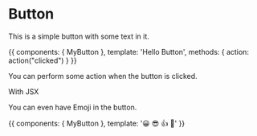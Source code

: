 


<Meta title="MDX|Button" component={MyButton} />

# Button

<ArgsTable of={MyButton} />

This is a simple button with some text in it.

<Canvas>
  <Story name="With Text">
    {{
        components: { MyButton },
        template: '<my-button @click="action">Hello Button</my-button>',
        methods: { action: action("clicked") }
    }}
  </Story>
</Canvas>

You can perform some action when the button is clicked.

<Canvas>
  <RMyButton onClick={linkTo('Button', 'With Some Emoji')}>With JSX</RMyButton>
</Canvas>

You can even have Emoji in the button.

<Canvas>
  <Story name="With Some Emoji">
    {{
        components: { MyButton },
        template: '<my-button>😀 😎 👍 💯</my-button>'
    }}
  </Story>
</Canvas>
